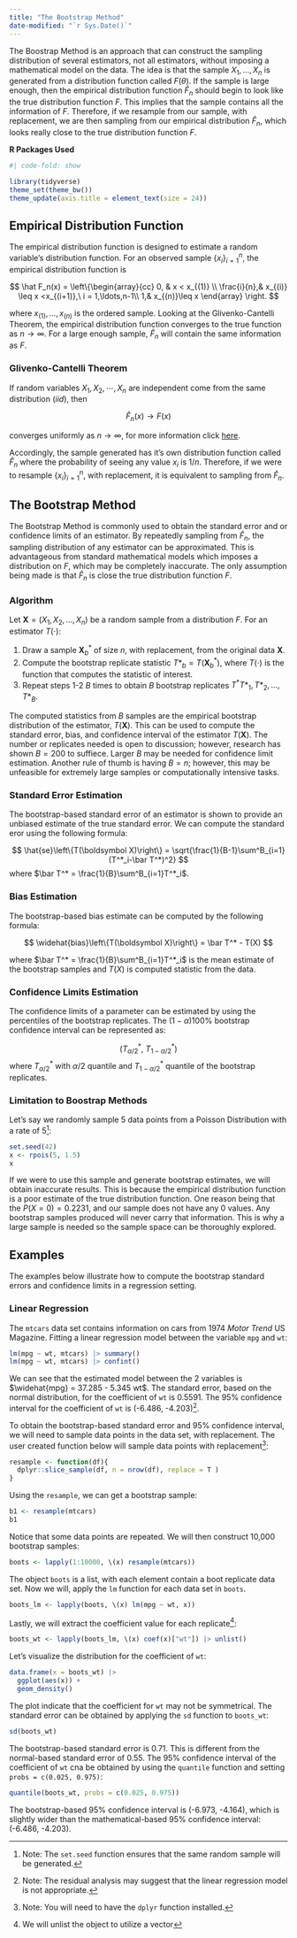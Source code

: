 ```yaml
---
title: "The Bootstrap Method"
date-modified: "`r Sys.Date()`"
---
```


The Boostrap Method is an approach that can construct the sampling distribution of several estimators, not all estimators, without imposing a mathematical model on the data. The idea is that the sample $X_1, \ldots, X_n$ is generated from a distribution function called $F(\theta)$. If the sample is large enough, then the empirical distribution function $\hat F_n$ should begin to look like the true distribution function $F$. This implies that the sample contains all the information of $F$. Therefore, if we resample from our sample, with replacement, we are then sampling from our empirical distribution $\hat F_n$, which looks really close to the true distribution function $F$.

**R Packages Used**

```r
#| code-fold: show

library(tidyverse)
theme_set(theme_bw())
theme_update(axis.title = element_text(size = 24))

```

## Empirical Distribution Function

The empirical distribution function is designed to estimate a random variable's distribution function. For an observed sample $\{x_i\}^n_{i=1}$, the empirical distribution function is

$$
\hat F_n(x) = \left\{\begin{array}{cc}
0, & x < x_{(1)} \\
\frac{i}{n},& x_{(i)} \leq x <x_{(i+1)},\ i = 1,\ldots,n-1\\
1,& x_{(n)}\leq x
\end{array}
\right.
$$

where $x_{(1)}, \ldots, x_{(n)}$ is the ordered sample. Looking at the Glivenko-Cantelli Theorem, the empirical distribution function converges to the true function as $n\rightarrow \infty$. For a large enough sample, $\hat F_n$ will contain the same information as $F$.


::: callout-note
### Glivenko-Cantelli Theorem

If random variables $X_1, X_2, \cdots, X_n$ are independent come from the same distribution ($iid$), then

$$
\hat F_n (x) \rightarrow F(x)
$$

converges uniformly as $n\rightarrow \infty$, for more information click [here](https://en.wikipedia.org/wiki/Glivenko%E2%80%93Cantelli_theorem).

:::



Accordingly, the sample generated has it's own distribution function called $\hat F_n$ where the probability of seeing any value $x_i$ is $1/n$. Therefore, if we were to resample $\{x_i\}^n_{i=1}$, with replacement, it is equivalent to sampling from $\hat F_n$. 

## The Bootstrap Method

The Bootstrap Method is commonly used to obtain the standard error and or confidence limits of an estimator. By repeatedly sampling from $\hat F_n$, the sampling distribution of any estimator can be approximated. This is advantageous from standard mathematical models which imposes a distribution on $F$, which may be completely inaccurate. The only assumption being made is that $\hat F_n$ is close the true distribution function $F$.  

### Algorithm

Let $\boldsymbol X = (X_1, X_2, \ldots, X_n)$ be a random sample from a distribution $F$. For an estimator $T(\cdot)$: 

1.  Draw a sample $\boldsymbol X^*_b$ of size $n$, with replacement, from the original data $\boldsymbol X$.
2.  Compute the bootstrap replicate statistic $T*_b = T(\boldsymbol X^*_b)$, where $T(\cdot)$ is the function that computes the statistic of interest.
3.  Repeat steps 1-2 $B$ times to obtain $B$ bootstrap replicates $T^*{T*_1, T*_2, ..., T*_B}$.


The computed statistics from $B$ samples are the empirical bootstrap distribution of the estimator, $T(\boldsymbol X)$. This can be used to compute the standard error, bias, and confidence interval of the estimator $T(\boldsymbol X)$. The number or replicates needed is open to discussion; however, research has shown $B=200$ to suffiece. Larger $B$ may be needed for confidence limit estimation. Another rule of thumb is having $B=n$; however, this may be unfeasible for extremely large samples or computationally intensive tasks.

### Standard Error Estimation

The bootstrap-based standard error of an estimator is shown to provide an unbiased estimate of the true standard error. We can compute the standard eror using the following formula:

$$
\hat{se}\left\{T(\boldsymbol X)\right\} = \sqrt{\frac{1}{B-1}\sum^B_{i=1}(T^*_i-\bar T^*)^2}
$$
where $\bar T^* = \frac{1}{B}\sum^B_{i=1}T^*_i$.


### Bias Estimation

The bootstrap-based bias estimate can be computed by the following formula:

$$
\widehat{bias}\left\{T(\boldsymbol X)\right\} = \bar T^* -  T(X)
$$

where $\bar T^* = \frac{1}{B}\sum^B_{i=1}T^*_i$ is the mean estimate of the bootstrap samples and $T(X)$ is computed statistic from the data.

### Confidence Limits Estimation

The confidence limits of a parameter can be estimated by using the percentiles of the bootstrap replicates. The $(1-\alpha) 100 \%$ bootstrap confidence interval can be represented as:

$$
(T^*_{\alpha/2},\ T^*_{1-\alpha/2})
$$
where $T^*_{\alpha/2}$ with $\alpha/2$ quantile and $T^*_{1-\alpha/2}$ quantile of the bootstrap replicates.


### Limitation to Boostrap Methods

Let's say we randomly sample 5 data points from a Poisson Distribution with a rate of 5^[Note: The `set.seed` function ensures that the same random sample will be generated.]:

```r
set.seed(42)
x <- rpois(5, 1.5)
x
```

If we were to use this sample and generate bootstrap estimates, we will obtain inaccurate results. This is because the empirical distribution function is a poor estimate of the true distribution function. One reason being that the $P(X = 0) = 0.2231$, and our sample does not have any 0 values. Any bootstrap samples produced will never carry that information. This is why a large sample is needed so the sample space can be thoroughly explored.

## Examples

The examples below illustrate how to compute the bootstrap standard errors and confidence limits in a regression setting.

### Linear Regression

The `mtcars` data set contains information on cars from 1974 *Motor Trend* US Magazine. Fitting a linear regression model between the variable `mpg` and `wt`:

```r
lm(mpg ~ wt, mtcars) |> summary()
lm(mpg ~ wt, mtcars) |> confint()
```
We can see that the estimated model between the 2 variables is $\widehat{mpg} = 37.285 - 5.345 wt$. The standard error, based on the normal distribution, for the coefficient of `wt` is 0.5591. The 95% confidence interval for the coefficient of `wt` is (-6.486, -4.203)^[Note: The residual analysis may suggest that the linear regression model is not appropriate.].

To obtain the bootstrap-based standard error and 95% confidence interval, we will need to sample data points in the data set, with replacement. The user created function below will sample data points with replacement^[Note: You will need to have the `dplyr` function installed.]:

```r
resample <- function(df){
  dplyr::slice_sample(df, n = nrow(df), replace = T )
}
```

Using the `resample`, we can get a bootstrap sample:


```r
b1 <- resample(mtcars)
b1
```

Notice that some data points are repeated. We will then construct 10,000 bootstrap samples:

```r
boots <- lapply(1:10000, \(x) resample(mtcars))
```

The object `boots` is a list, with each element contain a boot replicate data set. Now we will, apply the `lm` function for each data set in `boots`.

```r
boots_lm <- lapply(boots, \(x) lm(mpg ~ wt, x))
```

Lastly, we will extract the coefficient value for each replicate^[We will unlist the object to utilize a vector]:

```r
boots_wt <- lapply(boots_lm, \(x) coef(x)["wt"]) |> unlist()
```

Let's visualize the distribution for the coefficient of `wt`:

```r
data.frame(x = boots_wt) |> 
  ggplot(aes(x)) +
  geom_density()
```

The plot indicate that the coefficient for `wt` may not be symmetrical. The standard error can be obtained by applying the `sd` function to `boots_wt`:

```r
sd(boots_wt)
```

The bootstrap-based standard error is 0.71. This is different from the normal-based standard error of 0.55. The 95% confidence interval of the coefficient of `wt` cna be obtained by using the `quantile` function and setting `probs = c(0.025, 0.975)`:

```r
quantile(boots_wt, probs = c(0.025, 0.975))
```

The bootstrap-based 95% confidence interval is (-6.973, -4.164), which is slightly wider than the mathematical-based 95% confidence interval: (-6.486, -4.203).